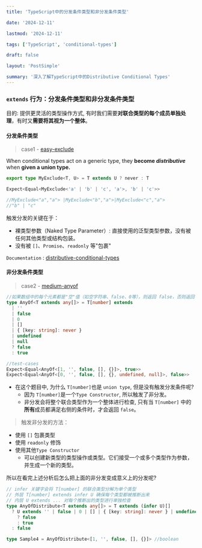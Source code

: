 ```yaml
---
title: 'TypeScript中的分发条件类型和非分发条件类型'

date: '2024-12-11'

lastmod: '2024-12-11'

tags: ['TypeScript', 'conditional-types']

draft: false

layout: 'PostSimple'

summary: '深入了解TypeScript中的Distributive Conditional Types'
---
```


### `extends` 行为：分发条件类型和非分发条件类型

目的: 提供更灵活的类型操作方式, 有时我们需要**对联合类型的每个成员单独处理**，有时又**需要将其视为一个整体**。

#### 分发条件类型

> case1 - [easy-exclude](https://github.com/type-challenges/type-challenges/tree/main/questions/00043-easy-exclude)

When conditional types act on a generic type, they **become _distributive_** when **given a union type.**

```typescript
export type MyExclude<T, U> = T extends U ? never : T

Expect<Equal<MyExclude<'a' | 'b' | 'c', 'a'>, 'b' | 'c'>>

//MyExclude<"a","a"> |MyExclude<"b","a">|MyExclude<"c","a">
//"b" | "c"
```

触发分发的关键在于：

- 裸类型参数（Naked Type Parameter）: 直接使用的泛型类型参数，没有被任何其他类型或结构包装。
- 没有被 `[]`、`Promise`、`readonly` 等"包裹"

`Documentation` : [distributive-conditional-types](https://www.typescriptlang.org/docs/handbook/2/conditional-types.html#distributive-conditional-types)

#### 非分发条件类型

> case2 - [medium-anyof](https://github.com/type-challenges/type-challenges/blob/main/questions/00949-medium-anyof/README.md)

```typescript
//如果数组中的每个元素都是"空"值（如空字符串、false、0等），则返回 false，否则返回 true。
type AnyOf<T extends any[]> = T[number] extends
  | ''
  | false
  | 0
  | []
  | { [key: string]: never }
  | undefined
  | null
  ? false
  : true

//test-cases
Expect<Equal<AnyOf<[1, '', false, [], {}]>, true>>
Expect<Equal<AnyOf<[0, '', false, [], {}, undefined, null]>, false>>
```

- 在这个题目中, 为什么 `T[number]`也是 `union type`, 但是没有触发分发条件呢?
  - 因为 `T[number]`是一个`Type Constructor`, 所以触发了非分发。
  - 非分发会将整个联合类型作为一个整体进行检查, 只有当 `T[number]` 中的**所有**成员都满足右侧的条件时，才会返回 `false`。

> 触发非分发的方法：

- 使用 `[]` 包裹类型
- 使用 `readonly` 修饰
- 使用其他`Type Constructor`
  - 可以创建新类型的类型操作或类型。它们接受一个或多个类型作为参数，并生成一个新的类型。

所以在看完上述分析后怎么把上面的非分发变成意义上的分发呢?

```typescript
// infer 关键字会将 T[number] 的联合类型分解为单个类型
// 外层 T[number] extends infer U 确保每个类型都被推断出来
// 内层 U extends ... 对每个推断出的类型进行单独检查
type AnyOfDistribute<T extends any[]> = T extends (infer U)[]
  ? U extends '' | false | 0 | [] | { [key: string]: never } | undefined | null
    ? false
    : true
  : false

type Sample4 = AnyOfDistribute<[1, '', false, [], {}]> //boolean
```
